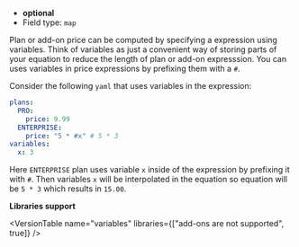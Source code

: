 
- **optional**
- Field type: `map`

Plan or add-on price can be computed by specifying a expression using variables.
Think of variables as just a convenient way of storing parts of your equation to
reduce the length of plan or add-on expresssion. You can uses variables
in price expressions by prefixing them with a `#`.

Consider the following `yaml` that uses variables in the expression:

```yaml
plans:
  PRO:
    price: 9.99
  ENTERPRISE:
    price: "5 * #x" # 5 * 3
variables:
  x: 3
```

Here `ENTERPRISE` plan uses variable `x` inside of the expression by prefixing it with `#`.
Then variables `x` will be interpolated in the equation so equation will be
`5 * 3` which results in `15.00`.

**Libraries support**

<VersionTable
  name="variables"
  libraries={["add-ons are not supported", true]}
/>
